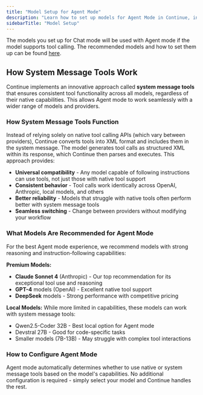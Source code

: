 ```yaml
---
title: "Model Setup for Agent Mode"
description: "Learn how to set up models for Agent Mode in Continue, including recommended models and configuration options for optimal performance"
sidebarTitle: "Model Setup"
---
```


The models you set up for Chat mode will be used with Agent mode if the model supports tool calling. The recommended models and how to set them up can be found [here](/features/chat/model-setup).

## How System Message Tools Work

Continue implements an innovative approach called **system message tools** that ensures consistent tool functionality across all models, regardless of their native capabilities. This allows Agent mode to work seamlessly with a wider range of models and providers.

### How System Message Tools Function

Instead of relying solely on native tool calling APIs (which vary between providers), Continue converts tools into XML format and includes them in the system message. The model generates tool calls as structured XML within its response, which Continue then parses and executes. This approach provides:

- **Universal compatibility** - Any model capable of following instructions can use tools, not just those with native tool support
- **Consistent behavior** - Tool calls work identically across OpenAI, Anthropic, local models, and others
- **Better reliability** - Models that struggle with native tools often perform better with system message tools
- **Seamless switching** - Change between providers without modifying your workflow

### What Models Are Recommended for Agent Mode

For the best Agent mode experience, we recommend models with strong reasoning and instruction-following capabilities:

**Premium Models:**

- **Claude Sonnet 4** (Anthropic) - Our top recommendation for its exceptional tool use and reasoning
- **GPT-4** models (OpenAI) - Excellent native tool support
- **DeepSeek** models - Strong performance with competitive pricing

**Local Models:**
While more limited in capabilities, these models can work with system message tools:

- Qwen2.5-Coder 32B - Best local option for Agent mode
- Devstral 27B - Good for code-specific tasks
- Smaller models (7B-13B) - May struggle with complex tool interactions

### How to Configure Agent Mode

Agent mode automatically determines whether to use native or system message tools based on the model's capabilities. No additional configuration is required - simply select your model and Continue handles the rest.

